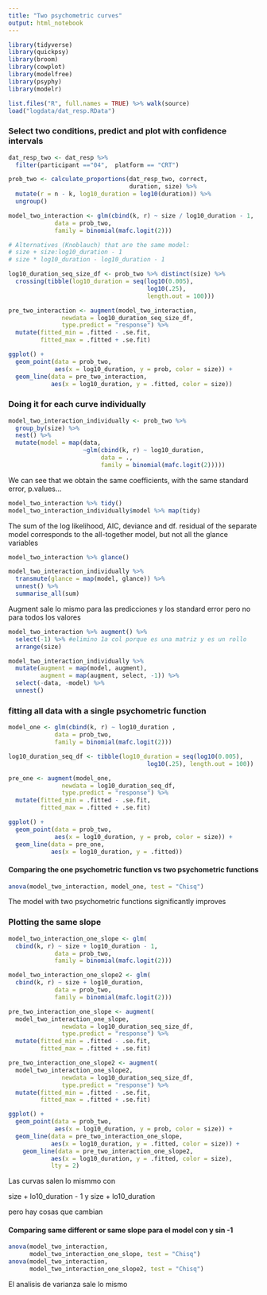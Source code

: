 ```yaml
---
title: "Two psychometric curves"
output: html_notebook
---
```


```r
library(tidyverse)
library(quickpsy)
library(broom)
library(cowplot)
library(modelfree)
library(psyphy)
library(modelr)

list.files("R", full.names = TRUE) %>% walk(source)
load("logdata/dat_resp.RData")

```

### Select two conditions, predict and plot with confidence intervals
```r
dat_resp_two <- dat_resp %>% 
  filter(participant =="04",  platform == "CRT")

prob_two <- calculate_proportions(dat_resp_two, correct, 
                                  duration, size) %>% 
  mutate(r = n - k, log10_duration = log10(duration)) %>% 
  ungroup()

model_two_interaction <- glm(cbind(k, r) ~ size / log10_duration - 1, 
             data = prob_two, 
             family = binomial(mafc.logit(2)))

# Alternatives (Knoblauch) that are the same model:   
# size + size:log10_duration - 1 
# size * log10_duration - log10_duration - 1

log10_duration_seq_size_df <- prob_two %>% distinct(size) %>% 
  crossing(tibble(log10_duration = seq(log10(0.005), 
                                       log10(.25), 
                                       length.out = 100)))

pre_two_interaction <- augment(model_two_interaction, 
               newdata = log10_duration_seq_size_df,
               type.predict = "response") %>% 
  mutate(fitted_min = .fitted - .se.fit, 
         fitted_max = .fitted + .se.fit)

ggplot() +
  geom_point(data = prob_two, 
             aes(x = log10_duration, y = prob, color = size)) +
  geom_line(data = pre_two_interaction, 
            aes(x = log10_duration, y = .fitted, color = size)) 
```

### Doing it for each curve individually
```r
model_two_interaction_individually <- prob_two %>% 
  group_by(size) %>% 
  nest() %>% 
  mutate(model = map(data, 
                     ~glm(cbind(k, r) ~ log10_duration, 
                          data = ., 
                          family = binomial(mafc.logit(2)))))
```

We can see that we obtain the same coefficients, with the same standard error, p.values...
```r
model_two_interaction %>% tidy()
model_two_interaction_individually$model %>% map(tidy)
```

The sum of the log likelihood, AIC, deviance and df. residual of the separate model corresponds to the all-together model, but not all the glance variables
```r
model_two_interaction %>% glance()

model_two_interaction_individually %>% 
  transmute(glance = map(model, glance)) %>% 
  unnest() %>% 
  summarise_all(sum)
```

Augment sale lo mismo para las predicciones y los standard error pero no para todos los valores 
```r
model_two_interaction %>% augment() %>% 
  select(-1) %>% #elimino 1a col porque es una matriz y es un rollo  
  arrange(size)

model_two_interaction_individually %>% 
  mutate(augment = map(model, augment), 
         augment = map(augment, select, -1)) %>% 
  select(-data, -model) %>% 
  unnest()
```

### fitting all data with a single psychometric function
```r
model_one <- glm(cbind(k, r) ~ log10_duration , 
             data = prob_two, 
             family = binomial(mafc.logit(2)))

log10_duration_seq_df <- tibble(log10_duration = seq(log10(0.005), 
                                       log10(.25), length.out = 100))

pre_one <- augment(model_one, 
               newdata = log10_duration_seq_df,
               type.predict = "response") %>% 
  mutate(fitted_min = .fitted - .se.fit, 
         fitted_max = .fitted + .se.fit)

ggplot() +
  geom_point(data = prob_two, 
             aes(x = log10_duration, y = prob, color = size)) +
  geom_line(data = pre_one, 
            aes(x = log10_duration, y = .fitted))
```

#### Comparing the one psychometric function vs two psychometric functions
```r
anova(model_two_interaction, model_one, test = "Chisq")
```
The model with two psychometric functions significantly improves

### Plotting the same slope 

```r
model_two_interaction_one_slope <- glm(
  cbind(k, r) ~ size + log10_duration - 1, 
             data = prob_two, 
             family = binomial(mafc.logit(2)))

model_two_interaction_one_slope2 <- glm(
  cbind(k, r) ~ size + log10_duration, 
             data = prob_two, 
             family = binomial(mafc.logit(2)))

pre_two_interaction_one_slope <- augment(
  model_two_interaction_one_slope, 
               newdata = log10_duration_seq_size_df,
               type.predict = "response") %>% 
  mutate(fitted_min = .fitted - .se.fit, 
         fitted_max = .fitted + .se.fit)

pre_two_interaction_one_slope2 <- augment(
  model_two_interaction_one_slope2, 
               newdata = log10_duration_seq_size_df,
               type.predict = "response") %>% 
  mutate(fitted_min = .fitted - .se.fit, 
         fitted_max = .fitted + .se.fit)

ggplot() +
  geom_point(data = prob_two, 
             aes(x = log10_duration, y = prob, color = size)) +
  geom_line(data = pre_two_interaction_one_slope, 
            aes(x = log10_duration, y = .fitted, color = size)) +
    geom_line(data = pre_two_interaction_one_slope2, 
            aes(x = log10_duration, y = .fitted, color = size),
            lty = 2) 
```

Las curvas salen lo mismmo con 

size + lo10_duration - 1 y 
size + lo10_duration 

pero hay cosas que cambian 

#### Comparing same different or same slope para el model con y sin -1
```r
anova(model_two_interaction, 
      model_two_interaction_one_slope, test = "Chisq")
anova(model_two_interaction, 
      model_two_interaction_one_slope2, test = "Chisq")
```

El analisis de varianza sale lo mismo 

